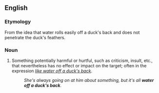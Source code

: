 ==English==

===Etymology===
From the idea that water rolls easily off a duck's back and does not penetrate the duck's feathers.

===Noun===
{{en-noun|head=[[water]] [[off]] [[a]] [[duck]][[-'s|'s]] [[back]]|-}}

# Something potentially harmful or hurtful, such as criticism, insult, etc., that nevertheless has no effect or impact on the target; often in the expression ''[[like water off a duck's back]]''.
#: ''She's always going on at him about something, but it's all '''water off a duck's back'''.''